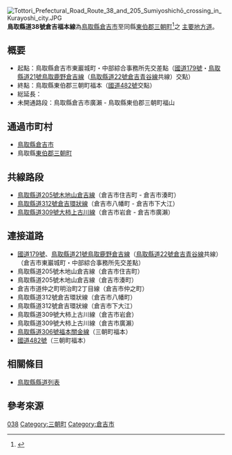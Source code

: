 {{Ja_Pref_Route_Sign|align=left|pref=鳥取|number=38}}
[[File:Tottori_Prefectural_Road_Route_38_and_205_Sumiyoshichō_crossing_in_Kurayoshi_city.JPG|thumb]]
'''鳥取縣道38號倉吉福本線'''為[[鳥取縣|鳥取縣]][[倉吉市|倉吉市]]至同縣[[東伯郡|東伯郡]][[三朝町|三朝町]]<ref>{{Cite web|url =http://www.geocities.jp/fukatsuyasuna20060301/tpr-list.html|title =鳥取県道一覧表|language =ja|access-date =2015-01-31|archive-url =https://web.archive.org/web/20150223050220/http://www.geocities.jp/fukatsuyasuna20060301/tpr-list.html|archive-date =2015-02-23|dead-url =yes}}</ref>之 [[主要地方道|主要地方道]]。

==概要==
* 起點：鳥取縣倉吉市東巖城町・中部綜合事務所先交差點（[[國道179號|國道179號]]・[[鳥取縣道21號鳥取鹿野倉吉線|鳥取縣道21號鳥取鹿野倉吉線]]（[[鳥取縣道22號倉吉青谷線|鳥取縣道22號倉吉青谷線]]共線）交點）
* 終點：鳥取縣東伯郡三朝町福本（[[國道482號|國道482號]]交點）
* 総延長：
* 未開通路段：鳥取縣倉吉市廣瀨 - 鳥取縣東伯郡三朝町福山

== 通過市町村 ==
* [[鳥取縣|鳥取縣]][[倉吉市|倉吉市]]
* 鳥取縣[[東伯郡|東伯郡]][[三朝町|三朝町]]

== 共線路段 ==
* [[鳥取縣道205號木地山倉吉線|鳥取縣道205號木地山倉吉線]]（倉吉市住吉町 - 倉吉市湊町）
* [[鳥取縣道312號倉吉環狀線|鳥取縣道312號倉吉環狀線]]（倉吉市八幡町 - 倉吉市下大江）
* [[鳥取縣道309號大柿上古川線|鳥取縣道309號大柿上古川線]]（倉吉市岩倉 - 倉吉市廣瀨）

== 連接道路 ==
* [[國道179號|國道179號]]、[[鳥取縣道21號鳥取鹿野倉吉線|鳥取縣道21號鳥取鹿野倉吉線]]（[[鳥取縣道22號倉吉青谷線|鳥取縣道22號倉吉青谷線]]共線）（倉吉市東巖城町・中部綜合事務所先交差點）
* 鳥取縣道205號木地山倉吉線（倉吉市住吉町）
* 鳥取縣道205號木地山倉吉線（倉吉市湊町）
* 倉吉市道仲之町明治町2丁目線（倉吉市仲之町）
* 鳥取縣道312號倉吉環狀線（倉吉市八幡町）
* 鳥取縣道312號倉吉環狀線（倉吉市下大江）
* 鳥取縣道309號大柿上古川線（倉吉市岩倉）
* 鳥取縣道309號大柿上古川線（倉吉市廣瀨）
* [[鳥取縣道306號福本關金線|鳥取縣道306號福本關金線]]（三朝町福本）
* [[國道482號|國道482號]]（三朝町福本）

== 相關條目 ==
* [[鳥取縣縣道列表|鳥取縣縣道列表]]
==參考來源==
{{Reflist}}

{{Road-stub}}
[[Category:鳥取縣道|038]]
[[Category:三朝町|Category:三朝町]]
[[Category:倉吉市|Category:倉吉市]]